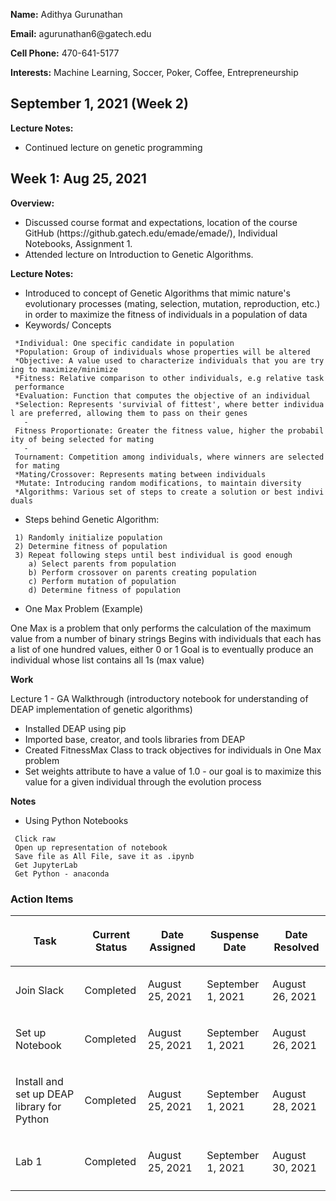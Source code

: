'''Name:''' Adithya Gurunathan

'''Email:''' agurunathan6@gatech.edu

'''Cell Phone:''' 470-641-5177

'''Interests:''' Machine Learning, Soccer, Poker, Coffee, Entrepreneurship


== September 1, 2021 (Week 2) ==

'''Lecture Notes:'''
* Continued lecture on genetic programming


== Week 1: Aug 25, 2021 == 

'''Overview:'''

* Discussed course format and expectations, location of the course GitHub (https://github.gatech.edu/emade/emade/), Individual Notebooks, Assignment 1. 
* Attended lecture on Introduction to Genetic Algorithms.

'''Lecture Notes:'''

* Introduced to concept of Genetic Algorithms that mimic nature's evolutionary processes (mating, selection, mutation, reproduction, etc.) in order to maximize the fitness of individuals in a population of data
* Keywords/ Concepts
  *Individual: One specific candidate in population
  *Population: Group of individuals whose properties will be altered
  *Objective: A value used to characterize individuals that you are trying to maximize/minimize
  *Fitness: Relative comparison to other individuals, e.g relative task performance
  *Evaluation: Function that computes the objective of an individual
  *Selection: Represents 'survivial of fittest', where better individual are preferred, allowing them to pass on their genes
    - Fitness Proportionate: Greater the fitness value, higher the probability of being selected for mating
    - Tournament: Competition among individuals, where winners are selected for mating
  *Mating/Crossover: Represents mating between individuals
  *Mutate: Introducing random modifications, to maintain diversity
  *Algorithms: Various set of steps to create a solution or best individuals

* Steps behind Genetic Algorithm:
  1) Randomly initialize population
  2) Determine fitness of population
  3) Repeat following steps until best individual is good enough
     a) Select parents from population
     b) Perform crossover on parents creating population
     c) Perform mutation of population
     d) Determine fitness of population

* One Max Problem (Example)
One Max is a problem that only performs the calculation of the maximum value from a number of binary strings
Begins with individuals that each has a list of one hundred values, either 0 or 1
Goal is to eventually produce an individual whose list contains all 1s (max value)


'''Work'''

Lecture 1 - GA Walkthrough (introductory notebook for understanding of DEAP implementation of genetic algorithms)
* Installed DEAP using pip
* Imported base, creator, and tools libraries from DEAP
* Created FitnessMax Class to track objectives for individuals in One Max problem 
* Set weights attribute to have a value of 1.0 - our goal is to maximize this value for a given individual through the evolution process

'''Notes'''
* Using Python Notebooks
  Click raw
  Open up representation of notebook
  Save file as All File, save it as .ipynb
  Get JupyterLab
  Get Python - anaconda

===Action Items===
{| class="wikitable"
!Task
!Current Status
!Date Assigned
!Suspense Date
!Date Resolved
|-
|Join Slack
|Completed
|August 25, 2021
|September 1, 2021
|August 26, 2021
|-
|Set up Notebook
|Completed
|August 25, 2021
|September 1, 2021
|August 26, 2021
|-
|Install and set up DEAP library for Python
|Completed
|August 25, 2021
|September 1, 2021
|August 28, 2021
|-
|Lab 1
|Completed
|August 25, 2021
|September 1, 2021
|August 30, 2021
|-
|}
